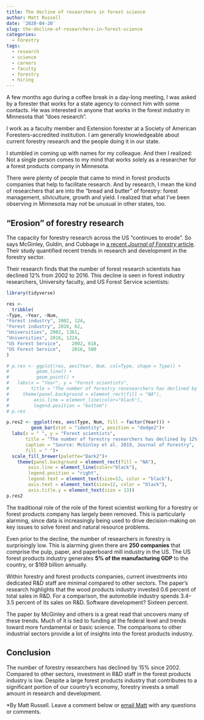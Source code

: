 ```yaml
---
title: The decline of researchers in forest science
author: Matt Russell
date: '2020-04-20'
slug: the-decline-of-researchers-in-forest-science
categories:
  - Forestry
tags:
  - research
  - science
  - careers
  - faculty
  - forestry
  - hiring
---
```


A few months ago during a coffee break in a day-long meeting, I was asked by a forester that works for a state agency to connect him with some contacts. He was interested in anyone that works in the forest industry in Minnesota that "does research".  

I work as a faculty member and Extension forester at a Society of American Foresters-accredited institution. I am generally knowledgeable about current forestry research and the people doing it in our state.

I stumbled in coming up with names for my colleague. And then I realized: Not a single person comes to my mind that works solely as a researcher for a forest products company in Minnesota.

There were plenty of people that came to mind in forest products companies that help to facilitate research. And by research, I mean the kind of researchers that are into the "bread and butter" of forestry: forest management, silviculture, growth and yield. I realized that what I've been observing in Minnesota may not be unusual in other states, too.  

## "Erosion" of forestry research
The capacity for forestry research across the US "continues to erode". So says McGinley, Guldin, and Cubbage in [a recent *Journal of Forestry* article](https://academic.oup.com/jof/article/117/5/443/5492322). Their study quantified recent trends in research and development in the forestry sector.

Their research finds that the number of forest research scientists has declined 12% from 2002 to 2016. This decline is seen in forest industry researchers, University faculty, and US Forest Service scientists: 

```r
library(tidyverse)
```

```r
res <-
  tribble(
~Type, ~Year, ~Num, 
"Forest industry", 2002, 124,
"Forest industry", 2016, 62,
"Universities",	2002, 1361,
"Universities",	2016, 1224,
"US Forest Service",	2002, 618,
"US Forest Service",	2016, 500
)
```

```r
# p.res <- ggplot(res, aes(Year, Num, col=Type, shape = Type)) +
#          geom_line() +
#          geom_point() +
#   labs(x = "Year", y = "Forest scientists", 
#        title = "The number of forestry resesearchers has declined by 12% since 2002.")+
#     theme(panel.background = element_rect(fill = "NA"),
#         axis.line = element_line(color="black"),
#         legend.position = "bottom")
# p.res

p.res2 <- ggplot(res, aes(Type, Num, fill = factor(Year))) +
         geom_bar(stat = "identity", position = "dodge2")+
  labs(x = " ", y = "Forest scientists", 
       title = "The number of forestry researchers has declined by 12% since 2002.",
       caption = "Source: McGinley et al. 2019, Journal of Forestry",
       fill = " ")+
  scale_fill_brewer(palette="Dark2")+
    theme(panel.background = element_rect(fill = "NA"),
        axis.line = element_line(color="black"),
        legend.position = "right",
        legend.text = element_text(size=13, color = "black"),
        axis.text = element_text(size=12, color = "black"),
        axis.title.y = element_text(size = 13))
p.res2
```

The traditional role of the role of the forest scientist working for a forestry or forest products company has largely been removed. This is particularly alarming, since data is increasingly being used to drive decision-making on key issues to solve forest and natural resource problems. 

Even prior to the decline, the number of researchers in forestry is surprisingly low. This is alarming given there are **250 companies** that comprise the pulp, paper, and paperboard mill industry in the US. The US forest products industry generates **5% of the manufacturing GDP** to the country, or $169 billion annually.

Within forestry and forest products companies, current investments into dedicated R&D staff are minimal compared to other sectors. The paper's research highlights that the wood products industry invested 0.6 percent of total sales in R&D. For a comparison, the automobile industry spends 3.4–3.5 percent of its sales on R&D. Software development? Sixteen percent.

The paper by McGinley and others is a great read that uncovers many of these trends. Much of it is tied to funding at the federal level and trends toward more fundamental or basic science. The comparisons to other industrial sectors provide a lot of insights into the forest products industry.    

## Conclusion
The number of forestry researchers has declined by 15% since 2002. Compared to other sectors, investment in R&D staff in the forest products industry is low. Despite a large forest products industry that contributes to a significant portion of our country's economy, forestry invests a small amount in research and development.

*By Matt Russell. Leave a comment below or [email Matt](mailto:matt@arbor-analytics.com) with any questions or comments.
